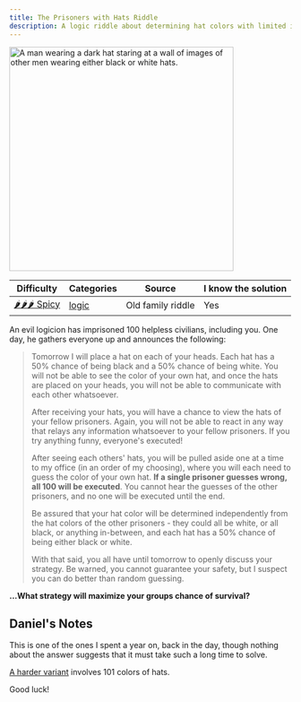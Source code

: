```yaml
---
title: The Prisoners with Hats Riddle
description: A logic riddle about determining hat colors with limited information.
---
```



<Image
  src={prisonersWithHatsRiddle}
  alt="A man wearing a dark hat staring at a wall of images of other men wearing either black or white hats."
  width="400"
  height="400"
/>

| Difficulty                              | Categories                       | Source            | I know the solution |
| --------------------------------------- | -------------------------------- | ----------------- | ------------------- |
| [🌶️🌶️🌶️ Spicy](/riddles/#spicy-riddles) | [logic](/riddles/#logic-riddles) | Old family riddle | Yes                 |

An evil logicion has imprisoned 100 helpless civilians, including you. One day, he gathers everyone up and announces the following:

> Tomorrow I will place a hat on each of your heads. Each hat has a 50% chance of being black and a 50% chance of being white. You will not be able to see the color of your own hat, and once the hats are placed on your heads, you will not be able to communicate with each other whatsoever.
>
> After receiving your hats, you will have a chance to view the hats of your fellow prisoners. Again, you will not be able to react in any way that relays any information whatsoever to your fellow prisoners. If you try anything funny, everyone's executed!
>
> After seeing each others' hats, you will be pulled aside one at a time to my office (in an order of my choosing), where you will each need to guess the color of your own hat. **If a single prisoner guesses wrong, all 100 will be executed**. You cannot hear the guesses of the other prisoners, and no one will be executed until the end.
>
> Be assured that your hat color will be determined independently from the hat colors of the other prisoners - they could all be white, or all black, or anything in-between, and each hat has a 50% chance of being either black or white.
>
> With that said, you all have until tomorrow to openly discuss your strategy. Be warned, you cannot guarantee your safety, but I suspect you can do better than random guessing.

**...What strategy will maximize your groups chance of survival?**

## Daniel's Notes

This is one of the ones I spent a year on, back in the day, though nothing about the answer suggests that it must take such a long time to solve.

[A harder variant](/riddles/colorful-hats) involves 101 colors of hats.

Good luck!
